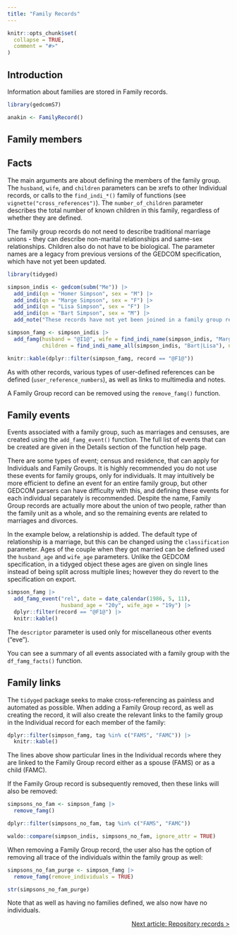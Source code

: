 ```yaml
---
title: "Family Records"
---
```


```r
knitr::opts_chunk$set(
  collapse = TRUE,
  comment = "#>"
)
```

## Introduction

Information about families are stored in Family records.

```r
library(gedcomS7)

anakin <- FamilyRecord()
```

## Family members

## Facts

 The main arguments are about defining the members of the family group. The `husband`, `wife`, and `children` parameters can be xrefs to other Individual records, or calls to the `find_indi_*()` family of functions (see `vignette("cross_references")`). The `number_of_children` parameter describes the total number of known children in this family, regardless of whether they are defined.

The family group records do not need to describe traditional marriage unions - they can describe non-marital relationships and same-sex relationships. Children also do not have to be biological. The parameter names are a legacy from previous versions of the GEDCOM specification, which have not yet been updated.

```r
library(tidyged)

simpson_indis <- gedcom(subm("Me")) |> 
  add_indi(qn = "Homer Simpson", sex = "M") |> 
  add_indi(qn = "Marge Simpson", sex = "F") |> 
  add_indi(qn = "Lisa Simpson", sex = "F") |> 
  add_indi(qn = "Bart Simpson", sex = "M") |> 
  add_note("These records have not yet been joined in a family group record")

simpson_famg <- simpson_indis |> 
  add_famg(husband = "@I1@", wife = find_indi_name(simpson_indis, "Marge"), 
           children = find_indi_name_all(simpson_indis, "Bart|Lisa"), number_of_children = 3)

knitr::kable(dplyr::filter(simpson_famg, record == "@F1@"))
```

As with other records, various types of user-defined references can be defined (`user_reference_numbers`), as well as links to multimedia and notes.

A Family Group record can be removed using the `remove_famg()` function.

## Family events

Events associated with a family group, such as marriages and censuses, are created using the `add_famg_event()` function. The full list of events that can be created are given in the Details section of the function help page.

There are some types of event; census and residence, that can apply for Individuals and Family Groups. It is highly recommended you do not use these events for family groups, only for individuals. It may intuitively be more efficient to define an event for an entire family group, but other GEDCOM parsers can have difficulty with this, and defining these events for each individual separately is recommended. Despite the name, Family Group records are actually more about the union of two people, rather than the family unit as a whole, and so the remaining events are related to marriages and divorces.

In the example below, a relationship is added. The default type of relationship is a marriage, but this can be changed using the `classification` parameter. Ages of the couple when they got married can be defined used the `husband_age` and `wife_age` parameters. Unlike the GEDCOM specification, in a tidyged object these ages are given on single lines instead of being split across multiple lines; however they do revert to the specification on export.

```r
simpson_famg |> 
  add_famg_event("rel", date = date_calendar(1986, 5, 11),
                 husband_age = "20y", wife_age = "19y") |> 
  dplyr::filter(record == "@F1@") |> 
  knitr::kable()
```

The `descriptor` parameter is used only for miscellaneous other events ("eve").

You can see a summary of all events associated with a family group with the `df_famg_facts()` function.

## Family links

The `tidyged` package seeks to make cross-referencing as painless and automated as possible. When adding a Family Group record, as well as creating the record, it will also create the relevant links to the family group in the Individual record for each member of the family:

```r
dplyr::filter(simpson_famg, tag %in% c("FAMS", "FAMC")) |> 
  knitr::kable()
```

The lines above show particular lines in the Individual records where they are linked to the Family Group record either as a spouse (FAMS) or as a child (FAMC).

If the Family Group record is subsequently removed, then these links will also be removed:

```r
simpsons_no_fam <- simpson_famg |> 
  remove_famg() 

dplyr::filter(simpsons_no_fam, tag %in% c("FAMS", "FAMC"))

waldo::compare(simpson_indis, simpsons_no_fam, ignore_attr = TRUE)
```


When removing a Family Group record, the user also has the option of removing all trace of the individuals within the family group as well:

```r
simpsons_no_fam_purge <- simpson_famg |> 
  remove_famg(remove_individuals = TRUE) 

str(simpsons_no_fam_purge)
```

Note that as well as having no families defined, we also now have no individuals.

<p style="text-align: right;"><a href="https://jl5000.github.io/tidyged/articles/repository_records.html">Next article: Repository records ></a></p>
